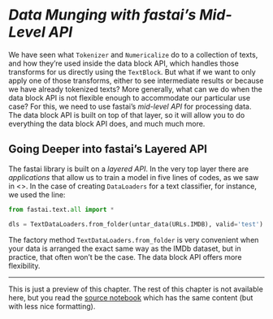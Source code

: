 # *Data Munging with fastai's Mid-Level API*  {#sec-midlevel-data}

We have seen what `Tokenizer` and `Numericalize` do to a collection of texts, and how they're used inside the data block API, which handles those transforms for us directly using the `TextBlock`. But what if we want to only apply one of those transforms, either to see intermediate results or because we have already tokenized texts? More generally, what can we do when the data block API is not flexible enough to accommodate our particular use case? For this, we need to use fastai's *mid-level API* for processing data. The data block API is built on top of that layer, so it will allow you to do everything the data block API does, and much much more.

## Going Deeper into fastai's Layered API

The fastai library is built on a *layered API*. In the very top layer there are *applications* that allow us to train a model in five lines of codes, as we saw in <<chapter_intro>>. In the case of creating `DataLoaders` for a text classifier, for instance, we used the line:

```python
from fastai.text.all import *

dls = TextDataLoaders.from_folder(untar_data(URLs.IMDB), valid='test')
```

The factory method `TextDataLoaders.from_folder` is very convenient when your data is arranged the exact same way as the IMDb dataset, but in practice, that often won't be the case. The data block API offers more flexibility.

---

This is just a preview of this chapter. The rest of this chapter is not available here, but you read the [source notebook](https://github.com/fastai/fastbook/) which has the same content (but with less nice formatting).

